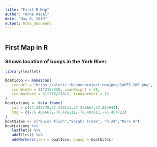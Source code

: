 ```yaml
---
title: "First R Map"
author: "Anne Racel"
date: "May 6, 2019"
output: html_document
---
```


```r
```

## First Map in R
### Shows location of buoys in the York River.

```r
library(leaflet)

boatIcon <- makeIcon(
   iconUrl = "https://static.thenounproject.com/png/24055-200.png",
   iconWidth = 31*215/230, iconHeight = 31,
   iconAnchorX = 31*215/230/2, iconAnchorY = 16
)
boatLatLong <- data.frame(
   lat = c(37.242778,37.246111,37.236667,37.226944),
   lng = c(-76.486667,-76.486111,-76.483611,-76.454722)
)
boatSites <- c("Quick Flash","Sarahs Creek", "R-24","Mark A")
boatLatLong %>%
   leaflet() %>%
   addTiles() %>%
   addMarkers(icon = boatIcon, popup = boatSites)
```
